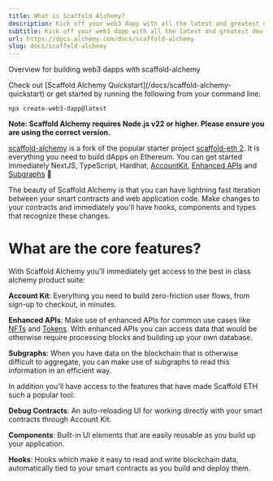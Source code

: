 ```yaml
---
title: What is Scaffold Alchemy?
description: Kick off your web3 dapp with all the latest and greatest dev products from Alchemy!
subtitle: Kick off your web3 dapp with all the latest and greatest dev products from Alchemy!
url: https://docs.alchemy.com/docs/scaffold-alchemy
slug: docs/scaffold-alchemy
---
```


Overview for building web3 dapps with scaffold-alchemy

<Check>
  Check out [Scaffold Alchemy Quickstart](/docs/scaffold-alchemy-quickstart) or get started by running the following from your command line:

  `npx create-web3-dapp@latest`
</Check>

**Note: Scaffold Alchemy requires Node.js v22 or higher. Please ensure you are using the correct version.**

[scaffold-alchemy](https://github.com/alchemyplatform/scaffold-alchemy) is a fork of the popular starter project [scaffold-eth 2](https://scaffoldeth.io/). It is everything you need to build dApps on Ethereum. You can get started immediately NextJS, TypeScript, Hardhat, [AccountKit](https://accountkit.alchemy.com/), [Enhanced APIs](/reference/enhanced-apis-overview) and [Subgraphs](/docs/alchemy-subgraphs-overview) 🤩

The beauty of Scaffold Alchemy is that you can have lightning fast iteration between your smart contracts and web application code. Make changes to your contracts and immediately you'll have hooks, components and types that recognize these changes.

# What are the core features?

With Scaffold Alchemy you'll immediately get access to the best in class alchemy product suite:

**Account Kit**: Everything you need to build zero-friction user flows, from sign-up to checkout, in minutes.

**Enhanced APIs**: Make use of enhanced APIs for common use cases like [NFTs](/reference/nft-api-quickstart) and [Tokens](/reference/token-api-quickstart). With enhanced APIs you can access data that would be otherwise require processing blocks and building up your own database.

**Subgraphs**: When you have data on the blockchain that is otherwise difficult to aggregate, you can make use of subgraphs to read this information in an efficient way.

In addition you'll have access to the features that have made Scaffold ETH such a popular tool:

**Debug Contracts**: An auto-reloading UI for working directly with your smart contracts through Account Kit.

**Components**: Built-in UI elements that are easily reusable as you build up your application.

**Hooks**: Hooks which make it easy to read and write blockchain data, automatically tied to your smart contracts as you build and deploy them.
